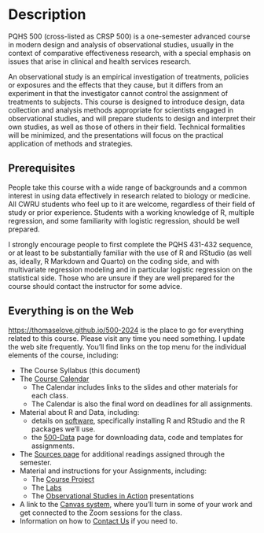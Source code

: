 # Description

PQHS 500 (cross-listed as CRSP 500) is a one-semester advanced course in modern design and analysis of observational studies, usually in the context of comparative effectiveness research, with a special emphasis on issues that arise in clinical and health services research.

An observational study is an empirical investigation of treatments, policies or exposures and the effects that they cause, but it differs from an experiment in that the investigator cannot control the assignment of treatments to subjects. This course is designed to introduce design, data collection and analysis methods appropriate for scientists engaged in observational studies, and will prepare students to design and interpret their own studies, as well as those of others in their field. Technical formalities will be minimized, and the presentations will focus on the practical application of methods and strategies. 

## Prerequisites

People take this course with a wide range of backgrounds and a common interest in using data effectively in research related to biology or medicine. All CWRU students who feel up to it are welcome, regardless of their field of study or prior experience. Students with a working knowledge of R, multiple regression, and some familiarity with logistic regression, should be well prepared.

I strongly encourage people to first complete the PQHS 431-432 sequence, or at least to be substantially familiar with the use of R and RStudio (as well as, ideally, R Markdown and Quarto) on the coding side, and with multivariate regression modeling and in particular logistic regression on the statistical side. Those who are unsure if they are well prepared for the course should contact the instructor for some advice.

## Everything is on the Web

<https://thomaselove.github.io/500-2024> is the place to go for everything related to this course. Please visit any time you need something. I update the web site frequently. You'll find links on the top menu for the individual elements of the course, including:

- The Course Syllabus (this document)
- The [Course Calendar](https://thomaselove.github.io/500-2024/calendar.html) 
    - The Calendar includes links to the slides and other materials for each class.
    - The Calendar is also the final word on deadlines for all assignments.
- Material about R and Data, including:
    - details on [software](https://thomaselove.github.io/500-2024/software.html), specifically installing R and RStudio and the R packages we'll use.
    - the [500-Data](https://github.com/THOMASELOVE/500-data) page for downloading data, code and templates for assignments.
- The [Sources page](https://github.com/THOMASELOVE/500-sources) for additional readings assigned through the semester.
- Material and instructions for your Assignments, including:
    - The [Course Project](https://thomaselove.github.io/500-2024/proj500.html)
    - The [Labs](https://thomaselove.github.io/500-2024/lab0.html)
    - The [Observational Studies in Action](https://thomaselove.github.io/500-2024/osia.html) presentations
- A link to the [Canvas system](https://canvas.case.edu/), where you'll turn in some of your work and get connected to the Zoom sessions for the class.
- Information on how to [Contact Us](https://thomaselove.github.io/500-2024/contact.html) if you need to.
